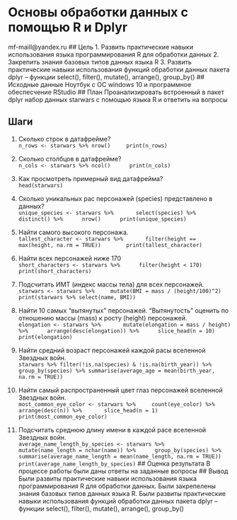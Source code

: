# Основы обработки данных с помощью R и Dplyr
mf-maill@yandex.ru
## Цель
1. Развить практические навыки использования языка программирования R для
обработки данных
2. Закрепить знания базовых типов данных языка R
3. Развить практические навыки использования функций обработки данных пакета
dplyr – функции select(), filter(), mutate(), arrange(), group_by()
## Исходные данные
Ноутбук с ОС windows 10 и программное обеспесчение RStudio
## План
Проанализировать встроенный в пакет dplyr набор данных starwars с помощью
языка R и ответить на вопросы

## Шаги
 1. Сколько строк в датафрейме?<br   />
``` n_rows <- starwars %>% nrow()
    print(n_rows)
```

 3. Сколько столбцов в датафрейме?<br   />
```  n_cols <- starwars %>% ncol()
     print(n_cols)
```

 5. Как просмотреть примерный вид датафрейма?<br   />
``` head(starwars) ```

 6. Сколько уникальных рас персонажей (species) представлено в данных?<br   />
``` unique_species <- starwars %>% 
     select(species) %>%
     distinct() %>%
     nrow()
     print(unique_species)
```
 5. Найти самого высокого персонажа.<br   />
``` tallest_character <- starwars %>% 
     filter(height == max(height, na.rm = TRUE))  
     print(tallest_character)
```
 6. Найти всех персонажей ниже 170 <br   />
``` short_characters <- starwars %>% 
    filter(height < 170)
    print(short_characters)
```
 7. Подсчитать ИМТ (индекс массы тела) для всех персонажей.<br   />
``` starwars <- starwars %>%
    mutate(BMI = mass / (height/100)^2)
    print(starwars %>% select(name, BMI))
```
 8. Найти 10 самых “вытянутых” персонажей. “Вытянутость” оценить по отношению 
массы (mass) к росту (height) персонажей.<br   />
``` elongation <- starwars %>% 
     mutate(elongation = mass / height) %>% 
    arrange(desc(elongation)) %>% 
    slice_head(n = 10)
    print(elongation)
```
 9. Найти средний возраст персонажей каждой расы вселенной Звездных войн.<br   />
``` starwars %>% filter(!is.na(species) & !is.na(birth_year)) %>% group_by(species) %>% summarise(average_age = mean(birth_year, na.rm = TRUE))
```

 10. Найти самый распространенный цвет глаз персонажей вселенной Звездных
войн.<br   />
``` most_common_eye_color <- starwars %>% 
   count(eye_color) %>% 
     arrange(desc(n)) %>% 
     slice_head(n = 1) 
     print(most_common_eye_color)
```
 11. Подсчитать среднюю длину имени в каждой расе вселенной Звездных войн.<br   />
``` average_name_length_by_species <- starwars %>% 
    mutate(name_length = nchar(name)) %>% 
    group_by(species) %>% 
    summarise(average_name_length = mean(name_length, na.rm = TRUE)) 
    print(average_name_length_by_species)
``` 
## Оценка результата
В процессе работы были даны ответы на заданные вопросы 
## Вывод
Были развиты  практические навыки использования языка программирования R для
обработки данных. Были закрепелены знания базовых типов данных языка R. Были развиты практические навыки использования функций обработки данных пакета
dplyr – функции select(), filter(), mutate(), arrange(), group_by()

